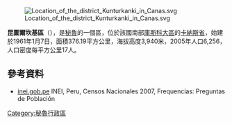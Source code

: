 [[Image:Location_of_the_district_Kunturkanki_in_Canas.svg|right]]

'''昆圖爾坎基區'''（{{lang-es|Distrito de Kunturkanki}}），是[[秘魯|秘魯]]的一個區，位於該國南部[[庫斯科大區|庫斯科大區]]的[[卡納斯省|卡納斯省]]，始建於1961年1月7日，面積376.19平方公里，海拔高度3,940米，2005年人口6,256，人口密度每平方公里17人。

==參考資料==
*[https://web.archive.org/web/20130127005551/http://iinei.inei.gob.pe/iinei/RedatamCpv2007.asp?id=ResultadosCensales%3Fori%3DC inei.gob.pe] INEI, Peru, Censos Nacionales 2007, Frequencias: Preguntas de Población

{{Peru-geo-stub}}
[[Category:秘魯行政區|Category:秘魯行政區]]